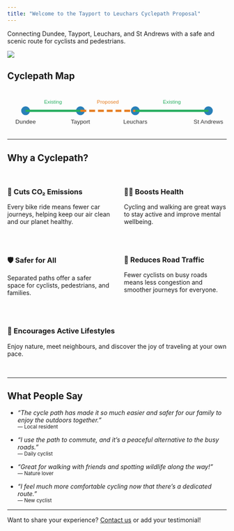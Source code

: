 ```yaml
---
title: "Welcome to the Tayport to Leuchars Cyclepath Proposal"
---
```


Connecting Dundee, Tayport, Leuchars, and St Andrews with a safe and scenic route for cyclists and pedestrians.

![](./images/cyclepath_mock_up.png){.rounded-img}

## Cyclepath Map

```{=html}
<svg width="100%" height="120" viewBox="0 0 600 120" aria-label="Simple map showing Dundee, Tayport, Leuchars, and St Andrews connected by a cyclepath">
  <style>
    .town { font-family: Arial, sans-serif; font-size: 16px; fill: #333; }
    .cyclepath-exist { stroke: #27ae60; stroke-width: 6; fill: none; }
    .cyclepath-proposed { stroke: #e67e22; stroke-width: 6; fill: none; stroke-dasharray: 16 8; }
    .dot { fill: #2980b9; }
    .label-proposed { font-family: Arial, sans-serif; font-size: 14px; fill: #e67e22; }
    .label-exist { font-family: Arial, sans-serif; font-size: 14px; fill: #27ae60; }
  </style>
  <!-- Towns -->
  <circle cx="50" cy="60" r="12" class="dot" />
  <text x="50" y="95" class="town" text-anchor="middle">Dundee</text>
  <circle cx="200" cy="60" r="12" class="dot" />
  <text x="200" y="95" class="town" text-anchor="middle">Tayport</text>
  <circle cx="350" cy="60" r="12" class="dot" />
  <text x="350" y="95" class="town" text-anchor="middle">Leuchars</text>
  <circle cx="550" cy="60" r="12" class="dot" />
  <text x="550" y="95" class="town" text-anchor="middle">St Andrews</text>
  <!-- Cyclepath: Dundee to Tayport (existing) -->
  <polyline points="50,60 200,60" class="cyclepath-exist" />
  <text x="125" y="40" class="label-exist" text-anchor="middle">Existing</text>
  <!-- Cyclepath: Tayport to Leuchars (proposed) -->
  <polyline points="200,60 350,60" class="cyclepath-proposed" />
  <text x="275" y="40" class="label-proposed" text-anchor="middle">Proposed</text>
  <!-- Cyclepath: Leuchars to St Andrews (existing) -->
  <polyline points="350,60 550,60" class="cyclepath-exist" />
  <text x="450" y="40" class="label-exist" text-anchor="middle">Existing</text>
</svg>
```

---

## Why a Cyclepath?
```{=html}
<div style="display: flex; flex-wrap: wrap; gap: 2rem; justify-content: center; margin: 2rem 0;">
  <div style="flex: 1; min-width: 220px;">
    <h3>🌱 Cuts CO₂ Emissions</h3>
    <p>Every bike ride means fewer car journeys, helping keep our air clean and our planet healthy.</p>
  </div>
  <div style="flex: 1; min-width: 220px;">
    <h3>🏃‍♂️ Boosts Health</h3>
    <p>Cycling and walking are great ways to stay active and improve mental wellbeing.</p>
  </div>
  <div style="flex: 1; min-width: 220px;">
    <h3>🛡️ Safer for All</h3>
    <p>Separated paths offer a safer space for cyclists, pedestrians, and families.</p>
  </div>
  <div style="flex: 1; min-width: 220px;">
    <h3>🚗 Reduces Road Traffic</h3>
    <p>Fewer cyclists on busy roads means less congestion and smoother journeys for everyone.</p>
  </div>
  <div style="flex: 1; min-width: 220px;">
    <h3>🌳 Encourages Active Lifestyles</h3>
    <p>Enjoy nature, meet neighbours, and discover the joy of traveling at your own pace.</p>
  </div>
</div>
```
---

## What People Say

- *"The cycle path has made it so much easier and safer for our family to enjoy the outdoors together."*  
  <small>— Local resident</small>

- *"I use the path to commute, and it’s a peaceful alternative to the busy roads."*  
  <small>— Daily cyclist</small>

- *"Great for walking with friends and spotting wildlife along the way!"*  
  <small>— Nature lover</small>

- *"I feel much more comfortable cycling now that there’s a dedicated route."*  
  <small>— New cyclist</small>

---

Want to share your experience? [Contact us](mailto:info@tayportcyclepath.org) or add your testimonial!

